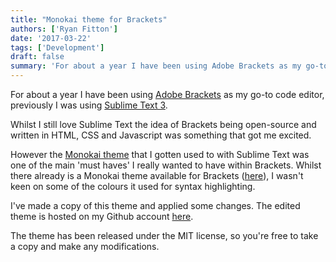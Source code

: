 ```yaml
---
title: "Monokai theme for Brackets"
authors: ['Ryan Fitton']
date: '2017-03-22'
tags: ['Development']
draft: false
summary: 'For about a year I have been using Adobe Brackets as my go-to code editor, previously I was using Sublime Text 3. Whilst I still love Sublime Text the idea of Brackets being open-source and written in HTML, CSS and Javascript was something that got me excited. However the Monokai theme that I gotten used...'
---
```


For about a year I have been using [Adobe Brackets](http://brackets.io/) as my go-to code editor, previously I was using [Sublime Text 3](https://www.sublimetext.com/).

Whilst I still love Sublime Text the idea of Brackets being open-source and written in HTML, CSS and Javascript was something that got me excited.

However the [Monokai theme](https://github.com/jonschlinkert/sublime-monokai-extended) that I gotten used to with Sublime Text was one of the main 'must haves' I really wanted to have within Brackets. Whilst there already is a Monokai theme available for Brackets ([here](https://github.com/Brackets-Themes/Monokai)), I wasn't keen on some of the colours it used for syntax highlighting.

I've made a copy of this theme and applied some changes. The edited theme is hosted on my Github account [here](https://github.com/ryanfitton/monokai-theme-for-brackets).

The theme has been released under the MIT license, so you're free to take a copy and make any modifications.
